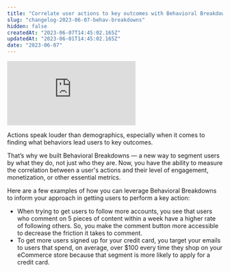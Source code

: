 ```yaml
---
title: "Correlate user actions to key outcomes with Behavioral Breakdowns"
slug: "changelog-2023-06-07-behav-breakdowns"
hidden: false
createdAt: "2023-06-07T14:45:02.165Z"
updatedAt: "2023-06-01T14:45:02.165Z"
date: "2023-06-07"
---
```


<div style={{position: 'relative', 'padding-bottom': '64.90384615384616%', height: 0}}>
    <iframe src="https://www.loom.com/share/c0cc228cb4bc4e6c8ce25084178f8d30"
        frameborder="0"
        webkitallowfullscreen mozallowfullscreen allowfullscreen
        style={{position: 'absolute', 'top': 0, 'left': 0, 'width': '100%', 'height': '100%'}}>
    </iframe>
</div>

Actions speak louder than demographics, especially when it comes to finding what behaviors lead users to key outcomes. 

That’s why we built Behavioral Breakdowns — a new way to segment users by what they do, not just who they are. Now, you have the ability to measure the correlation between a user's actions and their level of engagement, monetization, or other essential metrics.

Here are a few examples of how you can leverage Behavioral Breakdowns to inform your approach in getting users to perform a key action:
- When trying to get users to follow more accounts, you see that users who comment on 5 pieces of content within a week have a higher rate of following others. So, you make the comment button more accessible to decrease the friction it takes to comment.
- To get more users signed up for your credit card, you target your emails to users that spend, on average, over $100 every time they shop on your eCommerce store because that segment is more likely to apply for a credit card.
